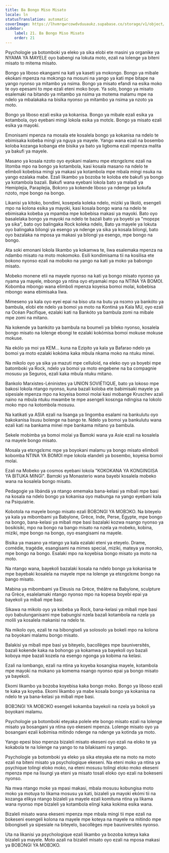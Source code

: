 ```yaml
---
title: Ba Bongo Miso Misato
locale: ln
statusTranslation: automatic
coverImage: https://lhvmrqwrcowdvduuaukz.supabase.co/storage/v1/object/public/strapi-uploads/small_cover-educacion-fundamental.webp-2d51a7828a2b1309555be27f7e2a61a0.webp
sidebar:
    label: 21. Ba Bongo Miso Misato
    order: 21
---
```

Psychologie ya botomboki ya eleko ya sika elobi ete masini ya organike ya NYAMA YA MAYELE oyo babengi na lokuta moto, ezali na lolenge ya biteni misato to mitema misato.

Bongo ya liboso ekangami na kati ya kaseti ya mokongo. Bongo ya mibale ekokani mpenza na mokɔngɔ na mosuni na yango ya kati mpe bitape na yango nyonso ya mitambo ya nsima. Bongo ya misato efandi na esika moko te oyo epesami to mpe ezali eteni moko boye. Ya solo, bongo ya misato esalemaki na bitando ya mitambo ya nsima ya motema malamu mpe na ndelo ya mbalakaka na bisika nyonso ya mitambo ya nsima ya nzoto ya moto.

Bongo ya liboso ezali esika ya kokanisa. Bongo ya mibale ezali esika ya kotambola, oyo eyebani mingi lokola esika ya motɛlɛ. Bongo ya misato ezali esika ya mayoki.

Emonisami mpenza na mosala ete kosalela bongo ya kokanisa na ndelo te ebimisaka kobeba mingi ya nguya ya mayele. Yango wana ezali na bosembo koloba kozanga kobanga ete bisika ya bato ya ligboma ezali mpenza malita ya bakufi ya mayele.

Masano ya kosala nzoto oyo eyokani malamu mpe etɛngɛlɛmɛ ezali na litomba mpo na bongo ya kotambola, kasi kosala masano na ndelo te elimboli kobebisa mingi ya makasi ya kotambola mpe mbala mingi nsuka na yango ezalaka mabe. Ezali likambo ya bozoba te koloba ete bakufi ya bongo ya kotambola bazali. Bakufi wana eyebani lokola bato ya maladi ya Hemiplejia, Paraplejia, Bokɔnɔ ya kokende liboso ya ndenge ya kokufa nzoto, mpe bongo na bongo.

Likanisi ya kitoko, bondimi, kosepela koleka ndelo, miziki ya likoló, esengeli mpo na kolona esika ya mayoki, kasi kosala bongo wana na ndelo te ebimisaka kobeba ya mpamba mpe kobebisa makasi ya mayoki. Bato oyo basalelaka bongo ya mayoki na ndelo te bazali bato ya boyebi ya "mopɛpɛ ya sika", bato oyo balingaka Rock koleka ndelo, Bato ya mayele ya lokuta oyo balingaka bilongi ya esengo ya ndenge ya sika ya kosala bilongi, bato oyo bazalaka na mposa ya makasi ya bilongi ya esengo, mpe bongo na bongo.

Ata soki emonani lokola likambo ya kokamwa te, liwa esalemaka mpenza na ndambo misato na moto mokomoko. Esili kondimisama tii na kosilisa ete bokono nyonso ezali na moboko na yango na kati ya moko ya babongo misato.

Mobeko monene etii na mayele nyonso na kati ya bongo misato nyonso ya nyama ya mayele, mbongo ya ntina oyo etyamaki mpo na NTINA YA BOMOI. Kobomba mbongo wana elimboli mpenza koyeisa bomoi molai, kobebisa mbongo wana ebimisaka liwa.

Mimeseno ya kala oyo eyei epai na biso uta na butu ya nsɔmɔ ya bankóto ya bambula, elobi ete ndelo ya bomoi ya moto na Kontiná ya Kala MU, oyo ezali na Océan Pacifique, ezalaki kati na Bankóto ya bambula zomi na mibale mpe zomi na mitano.

Na kokende ya bankóto ya bambula na boumeli ya bileko nyonso, kosalela bongo misato na lolenge ebongi te ezalaki kokómisa bomoi mokuse mokuse mokuse.

Na ekólo ya moi ya KEM... kuna na Ezipito ya kala ya Bafarao ndelo ya bomoi ya moto ezalaki kokóma kaka mbula nkama moko na ntuku minei.

Na mikolo oyo ya sika ya mazuti mpe celluloid, na eleko oyo ya boyebi mpe batomboki ya Rock, ndelo ya bomoi ya moto engebene na ba compagnie mosusu ya Seguros, ezali kaka mbula ntuku mitano.

Bankolo Marxistes-Léninistes ya UNION SOVIÉTIQUE, bato ya lokoso mpe bakosi lokola ntango nyonso, kuna bazali koloba ete babimisaki mayele ya sipesiale mpenza mpo na koyeisa bomoi molai kasi mobange Kruschev azali naino na mbula ntuku mwambe te mpe asengeli kosɛnga ndingisa na lokolo moko mpo na kotombola mosusu.

Na katikati ya ASIA ezali na lisanga ya lingomba esalami na bankulutu oyo bakokanisa lisusu bolenge na bango te. Ndelo ya bomoi ya bankulutu wana ezali kati na bankama minei mpe bankama mitano ya bambula.

Sekele mobimba ya bomoi molai ya Bamɔki wana ya Asie ezali na kosalela na mayele bongo misato.

Mosala ya etɛngɛlɛmɛ mpe ya boyokani malamu ya bongo misato elimboli kobomba NTINA YA BOMOI mpe lokola elandeli ya bosembo, koyeisa bomoi molai.

Ezali na Mobeko ya cosmos eyebani lokola "KOKOKANA YA KONGINGISA YA BITUKA MINGI". Bamɔki ya Monasterio wana bayebi kosalela mobeko wana na kosalela bongo misato.

Pedagogie ya libándá ya ntango ememaka bana-kelasi ya mibali mpe basi na kosala na ndelo bongo ya kokanisa oyo mabunga na yango eyebani kala na Psiquiatrie.

Kobotola na mayele bongo misato ezali BOBƆNGI YA MOBƆKO. Na biteyelo ya kala ya mibombami ya Babylone, Grèce, Inde, Perse, Égypte, mpe bongo na bongo, bana-kelasi ya mibali mpe basi bazalaki kozwa nsango nyonso ya bosikisiki, mpo na bongo na bango misato na nzela ya mobeko, kobina, miziki, mpe bongo na bongo, oyo esangisami na mayele.

Bisika ya masano ya ntango ya kala ezalaki eteni ya eteyelo. Drame, comédie, tragédie, esangisami na mimes special, miziki, mateya ya monɔkɔ, mpe bongo na bongo. Esalaki mpo na koyebisa bongo misato ya moto na moto.

Na ntango wana, bayekoli bazalaki kosala na ndelo bongo ya kokanisa te mpe bayebaki kosalela na mayele mpe na lolenge ya etɛngɛlɛmɛ bongo na bango misato.

Mabina ya mibombami ya Eleusis na Grèce, théâtre na Babylone, sculpture na Grèce, esalelamaki ntango nyonso mpo na kopesa boyebi epai ya bayekoli ya mibali mpe basi.

Sikawa na mikolo oyo ya kobeba ya Rock, bana-kelasi ya mibali mpe basi oyo babulunganisami mpe babungisi nzela bazali kotambola na nzela ya molili ya kosalela makanisi na ndelo te.

Na mikolo oyo, ezali te na bibongiseli ya solosolo ya bokeli mpo na kolona na boyokani malamu bongo misato.

Balakisi ya mibali mpe basi ya biteyelo, bacollèges mpe bauniversités, bazali kokende kaka na bohongo ya kokamwa ya bayekoli oyo bazali koboya mpe bazali kozela na esengo ngonga ya kobima na kelasi.

Ezali na lombango, ezali na ntina ya koyeba kosangisa mayele, kotambola mpe mayoki na mokano ya komema nsango nyonso epai ya bongo misato ya bayekoli.

Ekomi likambo ya bozoba koyebisa kaka bongo moko. Bongo ya liboso ezali te kaka ya koyeba. Ekomi likambo ya mabe kosala bongo ya kokanisa na ndelo te ya bana-kelasi ya mibali mpe basi.

BOBƆNGI YA MOBƆKO esengeli kokamba bayekoli na nzela ya bokoli ya boyokani malamu.

Psychologie ya botomboki eteyaka polele ete bongo misato ezali na lolenge misato ya bosangani ya ntina oyo ekeseni mpenza. Lolenge misato oyo ya bosangani ezali kobimisa mitindo ndenge na ndenge ya kotinda ya moto.

Yango epesi biso mpenza bizaleli misato ekeseni oyo ezali na eloko te ya kokabola te na lolenge na yango to na bilakisami na yango.

Psychologie ya botomboki ya eleko ya sika eteyaka ete na moto na moto ezali na biteni misato ya psychologique ekeseni. Na eteni moko ya ntina ya psychique tolingi eloko moko, na eteni mosusu tolingi eloko moko ekeseni mpenza mpe na lisungi ya eteni ya misato tosali eloko oyo ezali na bokeseni nyonso.

Na mwa ntango moke ya mpasi makasi, mbala mosusu kobungisa moto moko ya motuya to likama mosusu ya kati, bizaleli ya mayoki ekómi tii na kozanga elikya ntango bizaleli ya mayele ezali komituna ntina ya likama wana nyonso mpe bizaleli ya kotambola elingi kaka kokima esika wana.

Bizaleli misato wana ekeseni mpenza mpe mbala mingi tii mpe ezali na bokeseni esengeli kolona na mayele mpe koteya na mayele na mitindo mpe bibongiseli ya sipesiale na biteyelo, bacollèges mpe bauniversités nyonso.

Uta na likanisi ya psychologique ezali likambo ya bozoba koteya kaka bizaleli ya mayele. Moto azali na bizaleli misato oyo ezali na mposa makasi ya BOBƆNGI YA MOBƆKO.

